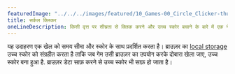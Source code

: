 ---
featuredImage: "../../../images/featured/10_Games-00_Circle_Clicker-thumbnail.png"
title: सर्कल क्लिकर
oneLineDescription: किसी वृत्त पर शीघ्रता से क्लिक करने और उच्च स्कोर बचाने के बारे में एक गेम बनाएं।
---

यह उदाहरण एक खेल को समय सीमा और स्कोर के साथ प्रदर्शित करता है। ब्राउज़र का
<a href='https://developer.mozilla.org/en-US/docs/Web/API/Window/localStorage' target='_blank'>local storage</a>
उच्च स्कोर को संग्रहीत करता है ताकि जब गेम उसी ब्राउज़र का उपयोग करके दोबारा खेला जाए,
उच्च स्कोर बना हुआ है. ब्राउज़र डेटा साफ़ करने से उच्च स्कोर भी साफ़ हो जाता है।